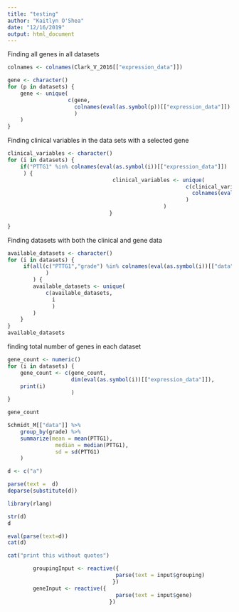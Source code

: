 ```yaml
---
title: "testing"
author: "Kaitlyn O'Shea"
date: "12/16/2019"
output: html_document
---
```


Finding all genes in all datasets
```r
colnames <- colnames(Clark_V_2016[["expression_data"]])

gene <- character()                                                     # create an empty character vector
for (p in datasets) {
    gene <- unique(
                   c(gene, 
                     colnames(eval(as.symbol(p))[["expression_data"]])
                     )
    )
}
```


Finding clinical variables in the data sets with a selected gene
```r
clinical_variables <- character()
for (i in datasets) {
    if("PTTG1" %in% colnames(eval(as.symbol(i))[["expression_data"]])
     ) {
                                 clinical_variables <- unique(
                                                        c(clinical_variables,
                                                          colnames(eval(as.symbol(i))[["clinical_data"]])
                                                        )
                                                 )
                                }
        
}
```


Finding datasets with both the clinical and gene data
```r
available_datasets <- character()
for (i in datasets) {
     if(all(c("PTTG1","grade") %in% colnames(eval(as.symbol(i))[["data"]])
            )
        ) {
        available_datasets <- unique(
            c(available_datasets,
              i
              )
        )
    }
}
available_datasets
```

finding total number of genes in each dataset
```r
gene_count <- numeric()
for (i in datasets) {
    gene_count <- c(gene_count,
                    dim(eval(as.symbol(i))[["expression_data"]]),
    print(i)
                    )
}
```
``` r
gene_count
```



```r
Schmidt_M[["data"]] %>% 
    group_by(grade) %>% 
    summarize(mean = mean(PTTG1), 
               median = median(PTTG1), 
               sd = sd(PTTG1)
    )
```

```r
d <- c("a")

parse(text =  d)
deparse(substitute(d))

library(rlang)

str(d)
d

eval(parse(text=d))
cat(d)

cat("print this without quotes")
```

```r
        groupingInput <- reactive({
                                  parse(text = input$grouping)
                                 })
        geneInput <- reactive({
                                  parse(text = input$gene)
                                })
```

 


